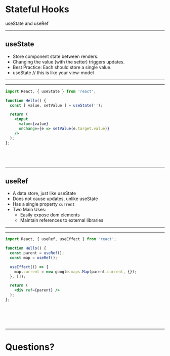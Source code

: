 

# Stateful Hooks

useState and useRef

---

## useState

<Steps>

* Store component state between renders.
* Changing the value (with the setter) triggers updates.
* Best Practice: Each should store a single value.
* useState // this is like your view-model

</Steps>

---
---

<CodeSurfer>

```jsx title="useState with Form Input"
import React, { useState } from 'react';

function Hello() {
  const [ value, setValue ] = useState('');

  return (
    <input
      value={value}
      onChange={e => setValue(e.target.value)}
    />
  );
};
```

```diff 4 title="useState with Form Input" subtitle="Get the value and setter"
```
```diff 8 title="useState with Form Input" subtitle="Use the value as needed"
```
```diff 9 title="useState with Form Input" subtitle="Call the setter to change the value and trigger an update"
```

```diff title="useState with Form Input"
```

</CodeSurfer>

---

## useRef

<Steps>

* A data store, just like useState
* Does not cause updates, unlike useState
* Has a single property `current`
* Two Main Uses:
  * Easily expose dom elements
  * Maintain references to external libraries

</Steps>

---
---

<CodeSurfer>

```jsx title="useRef"
import React, { useRef, useEffect } from 'react';

function Hello() {
  const parent = useRef();
  const map = useRef();

  useEffect(() => {
    map.current = new google.maps.Map(parent.current, {});
  }, []);

  return (
    <div ref={parent} />
  );
};
```

```diff 4:5 title="useRef" subtitle="Get refs for the parent and the map instance"
```
```diff 12 title="useRef" subtitle="Pass the parent ref to the element"
```
```diff 7,9 title="useRef" subtitle="Working inside a useEffect so we have access to parent.current"
```
```diff 8 title="useRef" subtitle="Set the current map value"
```

```diff title="useRef"
```

</CodeSurfer>

---

# Questions?
